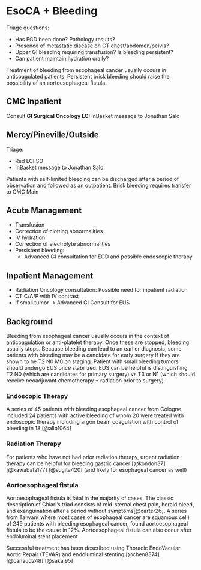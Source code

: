# EsoCA + Bleeding {#eso_bleeding}

Triage questions:

-   Has EGD been done? Pathology results?
-   Presence of metastatic disease on CT chest/abdomen/pelvis?
-   Upper GI bleeding requiring transfusion? Is bleeding persistent?
-   Can patient maintain hydration orally?

Treatment of bleeding from esophageal cancer usually occurs in anticoagulated patients. Persistent brisk bleeding should raise the possibility of an aortoesophageal fistula.

## CMC Inpatient

Consult **GI Surgical Oncology LCI** InBasket message to Jonathan Salo

## Mercy/Pineville/Outside

Triage: 

- Red LCI SO 
- InBasket message to Jonathan Salo

Patients with self-limited bleeding can be discharged after a period of observation and followed as an outpatient. Brisk bleeding requires transfer to CMC Main

## Acute Management

-   Transfusion
-   Correction of clotting abnormalities
-   IV hydration
-   Correction of electrolyte abnormalities
-   Persistent bleeding:
    -   Advanced GI consultation for EGD and possible endoscopic therapy

## Inpatient Management

-   Radiation Oncology consultation: Possible need for inpatient radiation
-   CT C/A/P with IV contrast
-   If small tumor $\rightarrow$ Advanced GI Consult for EUS

## Background

Bleeding from esophageal cancer usually occurs in the context of anticoagulation or anti-platelet therapy. Once these are stopped, bleeding usually stops. Because bleeding can lead to an earlier diagnosis, some patients with bleeding may be a candidate for early surgery if they are shown to be T2 N0 M0 on staging. Patient with small bleeding tumors should undergo EUS once stabilized. EUS can be helpful is distinguishing T2 N0 (which are candidates for primary surgery) vs T3 or N1 (which should receive neoadjuvant chemotherapy $\pm$ radiation prior to surgery).

### Endoscopic Therapy

A series of 45 patients with bleeding esophageal cancer from Cologne included 24 patients with active bleeding of whom 20 were treated with endoscopic therapy including argon beam coagulation with control of bleeding in 18 [@allo1064]

### Radiation Therapy

For patients who have not had prior radiation therapy, urgent radiation therapy can be helpful for bleeding gastric cancer [@kondoh37] [@kawabata177] [@sugita420] (and likely for esophageal cancer as well)

### Aortoesophageal fistula

Aortoesophageal fistula is fatal in the majority of cases. The classic description of Chiari's triad consists of mid-sternal chest pain, herald bleed, and exanguination after a period without symptoms[@carter26]. A series from Taiwan( where most cases of esophageal cancer are squamous cell) of 249 patients with bleeding esophageal cancer, found aortoesophageal fistula to be the cause in 12%. Aortoesophageal fistula can also occur after endoluminal stent placement 

Successful treatment has been described using Thoracic EndoVacular Aortic Repair (TEVAR) and endoluminal stenting.[@chen8374] [@canaud248] [@sakai95]


